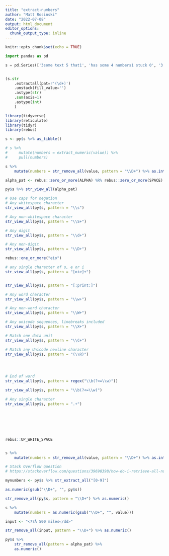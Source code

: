 ---
title: "extract-numbers"
author: "Matt Rosinski"
date: "2022-07-08"
output: html_document
editor_options: 
  chunk_output_type: inline
---

```{r setup, include=FALSE}
knitr::opts_chunk$set(echo = TRUE)
```

```{python}
import pandas as pd

s = pd.Series(['3some text 5 that1', 'has some 4 numbers1 stuck 0', '3 inside 2 it '])


(s.str
    .extractall(pat=r'(\d+)')
    .unstack(fill_value='')
    .astype(str)
    .sum(axis=1)
    .astype(int)
    )
```

```{r}
library(tidyverse)
library(reticulate)
library(tidyr)
library(rebus)

s <- py$s %>% as_tibble()

# s %>%
#     mutate(numbers = extract_numeric(value)) %>%
#     pull(numbers)

s %>%
    mutate(numbers = str_remove_all(value, pattern = "\\D+") %>% as.integer())

```


```{r}
alpha_pat <- rebus::zero_or_more(ALPHA) %R% rebus::zero_or_more(SPACE)

py$s %>% str_view_all(alpha_pat)

# Use caps for negation
# Any whitespace character
str_view_all(py$s, pattern = "\\s")

# Any non-whitespace character
str_view_all(py$s, pattern = "\\S+")

# Any digit
str_view_all(py$s, pattern = "\\d+")

# Any non-digit
str_view_all(py$s, pattern = "\\D+")

rebus::one_or_more("eio")

# any single character of o, e or i
str_view_all(py$s, pattern = "[oie]+")


str_view_all(py$s, pattern = "[:print:]")

# Any word character
str_view_all(py$s, pattern = "\\w+")

# Any non-word character
str_view_all(py$s, pattern = "\\W+")

# Any unicode sequences, linebreaks included
str_view_all(py$s, pattern = "\\X+")

# Match one data unit
str_view_all(py$s, pattern = "\\C+")

# Match any Unicode newline character
str_view_all(py$s, pattern = "(\\R)")




# End of word
str_view_all(py$s, pattern = regex("\\b(?<=\\w)"))

str_view_all(py$s, pattern = "\\b(?<=\\w)")

# Any single character
str_view_all(py$s, pattern = ".+")







rebus::UP_WHITE_SPACE


s %>%
    mutate(numbers = str_remove_all(value, pattern = "\\D+") %>% as.integer())


```

```{r}
# Stack Overflow question 
# https://stackoverflow.com/questions/39698398/how-do-i-retrieve-all-numbers-in-a-string-and-combine-them-into-one-number-using/72919049#72919049

mynumbers <- py$s %>% str_extract_all("[0-9]")

as.numeric(gsub("\\D+", "", py$s))

str_remove_all(py$s, pattern = "\\D+") %>% as.numeric()

s %>%
    mutate(numbers = as.numeric(gsub("\\D+", "", value)))

input <- "<77Â 500 miles</dd>"

str_remove_all(input, pattern = "\\D+") %>% as.numeric()

py$s %>% 
    str_remove_all(pattern = alpha_pat) %>%
    as.numeric()
```

